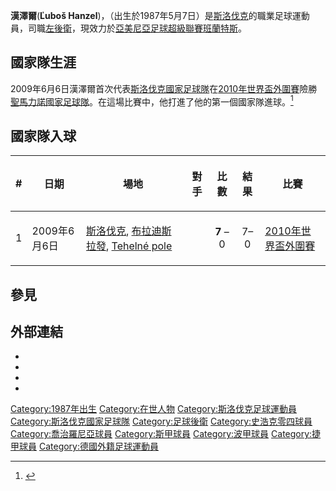 {{Infobox football biography
| name           = 漢澤爾
| image          =
| fullname       = Ľuboš Hanzel
| height         = {{convert|1.82|m|ftin|0|abbr=on}}
| birth_date     = {{Birth date and age|1987|5|7|df=y}}
| birth_place    = [[捷克斯洛伐克|捷克斯洛伐克]][[Zavar|Zavar]]
| currentclub    = [[班蘭特斯足球會|班蘭特斯]]
| clubnumber     = 14
| position       = [[左後衛|左後衛]]
| youthyears1    =
| youthclubs1    = [[特爾納瓦斯巴達克足球俱樂部|特爾納瓦斯巴達克]]
| years1 = 2004–2012 | clubs1 = [[特爾納瓦斯巴達克足球俱樂部|特爾納瓦斯巴達克]]   | caps1 = 123 | goals1 = 3
| years2 = 2008      | clubs2 = → [[塞內茨足球會|塞內茨]] (租借)            | caps2 = 11  | goals2 = 0
| years3 = 2009      | clubs3 = → [[史浩克04足球會|史浩克04]] (租借)  | caps3 = 1   | goals3 = 0
| years4 = 2013      | clubs4 = [[喬治羅尼亞比亞韋斯托克足球俱樂部|喬治羅尼亞比亞韋斯托克]]              | caps4 = 6   | goals4 = 0
| years5 = 2013      | clubs5 = [[班蘭特斯足球會|班蘭特斯]]                         | caps5 = 11  | goals5 = 1
| years6 = 2014      | clubs6 = [[杜克拉布拉格足球會|杜克拉布拉格]]       | caps6 = 5   | goals6 = 0
| years7 = 2014–     | clubs7 = [[班蘭特斯足球會|班蘭特斯]]                         | caps7 = 15  | goals7 = 3
| nationalyears1 =
| nationalteam1  = [[斯洛伐克21歲以下國家足球隊|斯洛伐克21歲以下國家足球隊]]
| nationalyears2 = 2009
| nationalteam2  = [[斯洛伐克國家足球隊|斯洛伐克國家足球隊]]
| nationalcaps1  =
| nationalgoals1 =
| nationalcaps2  = 1
| nationalgoals2 = 1
| pcupdate       = 1 January 2015
| ntupdate       =
}}
'''漢澤爾'''('''Ľuboš Hanzel''')，（出生於1987年5月7日）是[[斯洛伐克|斯洛伐克]]的職業足球運動員，司職[[左後衛|左後衛]]，現效力於[[亞美尼亞足球超級聯賽|亞美尼亞足球超級聯賽]][[班蘭特斯足球會|班蘭特斯]]。

== 國家隊生涯 ==
2009年6月6日漢澤爾首次代表[[斯洛伐克國家足球隊|斯洛伐克國家足球隊]]在[[2010年世界盃外圍賽|2010年世界盃外圍賽]]險勝[[聖馬力諾國家足球隊|聖馬力諾國家足球隊]]。在這場比賽中，他打進了他的第一個國家隊進球。<ref>{{cite web | url = http://www.profutbal.sk/clanok73588.htm | title = Ľuboš Hanzel s debutom a premiérovým gólom | accessdate = 6 June 2009 | date = 6 June 2009 | publisher = profutbal | language = sk | deadurl = yes | archiveurl = https://web.archive.org/web/20110719182113/http://www.profutbal.sk/clanok73588.htm | archivedate = 2011年7月19日 }}</ref>

==國家隊入球==

{| class="wikitable" border="1"
|-
! # !! 日期 !! 場地 !! 對手 !! 比數 !! 結果 !! 比賽
|-
| 1 || 2009年6月6日|| [[斯洛伐克|斯洛伐克]], [[布拉迪斯拉發|布拉迪斯拉發]], [[Tehelné_pole|Tehelné pole]] || {{fb|San Marino}} || align=center|'''7''' – 0 || align=center| 7–0 || [[2010年世界盃外圍賽|2010年世界盃外圍賽]]
|}

==參見==
{{Reflist}}

==外部連結==
* {{Soccerway|lubos-hanzel/39870}}
* {{90minut|24325}}
* {{NFT player|pid=31805}}
* {{FIFA player|309890}}

{{DEFAULTSORT:Hanzel, Lubos}}
[[Category:1987年出生|Category:1987年出生]]
[[Category:在世人物|Category:在世人物]]
[[Category:斯洛伐克足球運動員|Category:斯洛伐克足球運動員]]
[[Category:斯洛伐克國家足球隊|Category:斯洛伐克國家足球隊]]
[[Category:足球後衛|Category:足球後衛]]
[[Category:史浩克零四球員|Category:史浩克零四球員]]
[[Category:喬治羅尼亞球員|Category:喬治羅尼亞球員]]
[[Category:斯甲球員|Category:斯甲球員]]
[[Category:波甲球員|Category:波甲球員]]
[[Category:捷甲球員|Category:捷甲球員]]
[[Category:德國外籍足球運動員|Category:德國外籍足球運動員]]